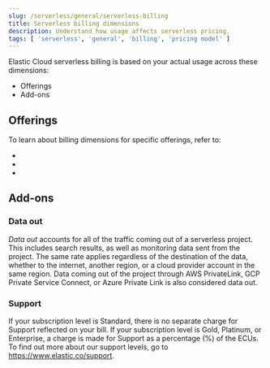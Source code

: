 ```yaml
---
slug: /serverless/general/serverless-billing
title: Serverless billing dimensions
description: Understand how usage affects serverless pricing.
tags: [ 'serverless', 'general', 'billing', 'pricing model' ]
---
```


<DocBadge template="technical preview" />

Elastic Cloud serverless billing is based on your actual usage across these dimensions:

* <DocLink slug="/serverless/general/serverless-billing" section="offerings">Offerings</DocLink>
* <DocLink slug="/serverless/general/serverless-billing" section="add-ons">Add-ons</DocLink>


<div id="offerings"></div>

## Offerings

To learn about billing dimensions for specific offerings, refer to:

* <DocLink slug="/serverless/elasticsearch/elasticsearch-billing"/>
* <DocLink slug="/serverless/observability/observability-billing"/>
* <DocLink slug="/serverless/security/security-billing"/>

<div id="add-ons"></div>

## Add-ons

### Data out

_Data out_ accounts for all of the traffic coming out of a serverless project.
This includes search results, as well as monitoring data sent from the project.
The same rate applies regardless of the destination of the data, whether to the internet,
another region, or a cloud provider account in the same region.
Data coming out of the project through AWS PrivateLink, GCP Private Service Connect,
or Azure Private Link is also considered data out.


### Support

If your subscription level is Standard, there is no separate charge for Support reflected on your bill.
If your subscription level is Gold, Platinum, or Enterprise, a charge is made for Support as a percentage (%) of the ECUs.
To find out more about our support levels, go to https://www.elastic.co/support.